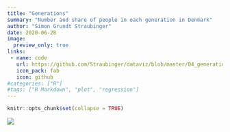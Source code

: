 ```yaml
---
title: "Generations"
summary: "Number and share of people in each generation in Denmark"
author: "Simon Grundt Straubinger"
date: 2020-06-28
image:
  preview_only: true
links:
 - name: code
   url: https://github.com/Straubinger/dataviz/blob/master/04_generations/generations.R
   icon_pack: fab
   icon: github
#categories: ["R"]
#tags: ["R Markdown", "plot", "regression"]
---
```


```r
knitr::opts_chunk$set(collapse = TRUE)
```

<!-- All data visualizations are made with R and [ggplot2](https://ggplot2.tidyverse.org/). Code can be found on [GitHub](https://github.com/Straubinger/dataviz). -->

<!-- Data is from [Statistics Denmark](https://www.statbank.dk/statbank5a/default.asp?w=1920), FOLK3 table. -->

![](/dataviz/2020-06-28_generations/plot_generations.png)